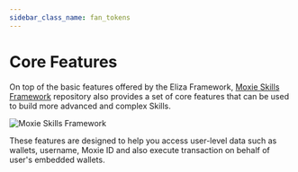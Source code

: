 ```yaml
---
sidebar_class_name: fan_tokens
---
```



# Core Features

On top of the basic features offered by the Eliza Framework, [Moxie Skills Framework](https://github.com/moxie-protocol/moxie-agent-skills) repository also provides a set of core features that can be used to build more advanced and complex Skills.

![Moxie Skills Framework](/img/ai-agent-skills-architecture.png)

These features are designed to help you access user-level data such as wallets, username, Moxie ID and also execute transaction on behalf of user's embedded wallets.

<DocCardList />
